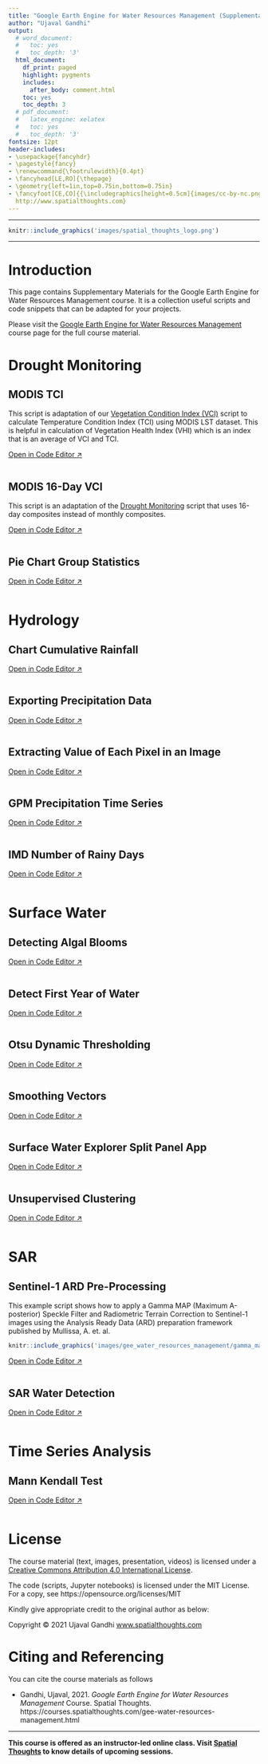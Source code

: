 ```yaml
---
title: "Google Earth Engine for Water Resources Management (Supplementary Course Material)"
author: "Ujaval Gandhi"
output:
  # word_document:
  #   toc: yes
  #   toc_depth: '3'
  html_document:
    df_print: paged
    highlight: pygments
    includes:
      after_body: comment.html
    toc: yes
    toc_depth: 3
  # pdf_document:
  #   latex_engine: xelatex
  #   toc: yes
  #   toc_depth: '3'
fontsize: 12pt
header-includes:
- \usepackage{fancyhdr}
- \pagestyle{fancy}
- \renewcommand{\footrulewidth}{0.4pt}
- \fancyhead[LE,RO]{\thepage}
- \geometry{left=1in,top=0.75in,bottom=0.75in}
- \fancyfoot[CE,CO]{{\includegraphics[height=0.5cm]{images/cc-by-nc.png}} Ujaval Gandhi
  http://www.spatialthoughts.com}
---
```

\newpage

***

```r
knitr::include_graphics('images/spatial_thoughts_logo.png')
```

***

\newpage

# Introduction 

This page contains Supplementary Materials for the Google Earth Engine for Water Resources Management course. It is a collection useful scripts and code snippets that can be adapted for your projects. 

Please visit the [Google Earth Engine for Water Resources Management](https://courses.spatialthoughts.com/gee-water-resources-management.html) course page for the full course material.

# Drought Monitoring

## MODIS TCI

This script is adaptation of our [Vegetation Condition Index (VCI)](https://courses.spatialthoughts.com/gee-water-resources-management.html#calculate-vci) script to calculate Temperature Condition Index (TCI) using MODIS LST dataset. This is helpful in calculation of Vegetation Health Index (VHI) which is an index that is an average of VCI and TCI.

[Open in Code Editor &#8599;](https://code.earthengine.google.co.in/?scriptPath=users%2Fujavalgandhi%2FGEE-Water-Resources-Management%3ASupplement%2FDrought_Monitoring%2FMODIS_TCI){target="_blank"}
```js
```

## MODIS 16-Day VCI

This script is an adaptation of the [Drought Monitoring](https://courses.spatialthoughts.com/gee-water-resources-management.html#drought-monitoring) script that uses 16-day composites instead of monthly composites.

[Open in Code Editor &#8599;](https://code.earthengine.google.com/?scriptPath=users%2Fujavalgandhi%2FGEE-Water-Resources-Management%3ASupplement%2FDrought_Monitoring%2FMODIS_16day_VCI){target="_blank"}
```js
```

## Pie Chart Group Statistics 


[Open in Code Editor &#8599;](https://code.earthengine.google.com/?scriptPath=users%2Fujavalgandhi%2FGEE-Water-Resources-Management%3ASupplement%2FDrought_Monitoring%2FPie_Chart_Group_Statistics){target="_blank"}
```js
```


# Hydrology

## Chart Cumulative Rainfall

[Open in Code Editor &#8599;](https://code.earthengine.google.com/?scriptPath=users%2Fujavalgandhi%2FGEE-Water-Resources-Management%3ASupplement%2FHydrology%2FChart_Cumulative_Rainfall){target="_blank"}
```js
```

## Exporting Precipitation Data

[Open in Code Editor &#8599;](https://code.earthengine.google.com/?scriptPath=users%2Fujavalgandhi%2FGEE-Water-Resources-Management%3ASupplement%2FHydrology%2FExporting_Precipitation_Data){target="_blank"}
```js
```

## Extracting Value of Each Pixel in an Image

[Open in Code Editor &#8599;](https://code.earthengine.google.co.in/?scriptPath=users%2Fujavalgandhi%2FGEE-Water-Resources-Management%3ASupplement%2FHydrology%2FExtracting_Pixel_Values){target="_blank"}
```js
```


## GPM Precipitation Time Series

[Open in Code Editor &#8599;](https://code.earthengine.google.com/?scriptPath=users%2Fujavalgandhi%2FGEE-Water-Resources-Management%3ASupplement%2FHydrology%2FGPM_Precipitation_Time_Series){target="_blank"}
```js
```

## IMD Number of Rainy Days 

[Open in Code Editor &#8599;](https://code.earthengine.google.com/?scriptPath=users%2Fujavalgandhi%2FGEE-Water-Resources-Management%3ASupplement%2FHydrology%2FIMD_Number_of_Rainy_Days){target="_blank"}
```js
```

# Surface Water

## Detecting Algal Blooms

[Open in Code Editor &#8599;](https://code.earthengine.google.co.in/?scriptPath=users%2Fujavalgandhi%2FGEE-Water-Resources-Management%3ASupplement%2FSurface_Water%2FDetecting_Algae_Blooms){target="_blank"}
```js
```

## Detect First Year of Water

[Open in Code Editor &#8599;](https://code.earthengine.google.com/?scriptPath=users%2Fujavalgandhi%2FGEE-Water-Resources-Management%3ASupplement%2FSurface_Water%2FDetect_First_Year_of_Water){target="_blank"}
```js
```

## Otsu Dynamic Thresholding

[Open in Code Editor &#8599;](https://code.earthengine.google.com/?scriptPath=users%2Fujavalgandhi%2FGEE-Water-Resources-Management%3ASupplement%2FSurface_Water%2FOtsu_Dynamic_Thresholding){target="_blank"}
```js
```

## Smoothing Vectors 

[Open in Code Editor &#8599;](https://code.earthengine.google.com/?scriptPath=users%2Fujavalgandhi%2FGEE-Water-Resources-Management%3ASupplement%2FSurface_Water%2FSmoothing_Vectors){target="_blank"}
```js
```

## Surface Water Explorer Split Panel App

[Open in Code Editor &#8599;](https://code.earthengine.google.com/?scriptPath=users%2Fujavalgandhi%2FGEE-Water-Resources-Management%3ASupplement%2FSurface_Water%2FSurface_Water_Explorer_Split_Panel_App){target="_blank"}
```js
```

## Unsupervised Clustering 

[Open in Code Editor &#8599;](https://code.earthengine.google.com/?scriptPath=users%2Fujavalgandhi%2FGEE-Water-Resources-Management%3ASupplement%2FSurface_Water%2FUnsupervised_Clustering){target="_blank"}
```js
```

# SAR

## Sentinel-1 ARD Pre-Processing

This example script shows how to apply a Gamma MAP (Maximum A-posterior) Speckle Filter and Radiometric Terrain Correction to Sentinel-1 images using the Analysis Ready Data (ARD) preparation framework published by Mullissa, A. et. al.

```r
knitr::include_graphics('images/gee_water_resources_management/gamma_map.png')
```

[Open in Code Editor &#8599;](https://code.earthengine.google.com/?scriptPath=users%2Fujavalgandhi%2FGEE-Water-Resources-Management%3ASupplement%2FSAR%2FS1_ARD_Preprocessing){target="_blank"}
```js
```

## SAR Water Detection

[Open in Code Editor &#8599;](https://code.earthengine.google.co.in/?scriptPath=users%2Fujavalgandhi%2FGEE-Water-Resources-Management%3ASupplement%2FSAR%2FSAR_Water_Detection){target="_blank"}
```js
```

# Time Series Analysis

## Mann Kendall Test

[Open in Code Editor &#8599;](https://code.earthengine.google.com/?scriptPath=users%2Fujavalgandhi%2FGEE-Water-Resources-Management%3ASupplement%2FTime_Series_Analysis%2FMann_Kendall_Test){target="_blank"}
```js
```


# License

The course material (text, images, presentation, videos) is licensed under a [Creative Commons Attribution 4.0 International License](https://creativecommons.org/licenses/by/4.0/).

The code (scripts, Jupyter notebooks) is licensed under the MIT License. For a copy, see https://opensource.org/licenses/MIT

Kindly give appropriate credit to the original author as below:

Copyright &copy; 2021 Ujaval Gandhi [www.spatialthoughts.com](https://spatialthoughts.com)


# Citing and Referencing

You can cite the course materials as follows

* Gandhi, Ujaval, 2021. *Google Earth Engine for Water Resources Management* Course. Spatial Thoughts. https://courses.spatialthoughts.com/gee-water-resources-management.html

***

**This course is offered as an instructor-led online class. Visit [Spatial Thoughts](https://spatialthoughts.com/events/) to know details of upcoming sessions.**
